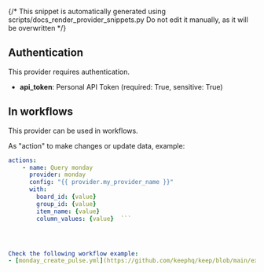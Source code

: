{/* This snippet is automatically generated using scripts/docs_render_provider_snippets.py 
Do not edit it manually, as it will be overwritten */}

## Authentication
This provider requires authentication.
- **api_token**: Personal API Token (required: True, sensitive: True)


## In workflows

This provider can be used in workflows.



As "action" to make changes or update data, example:
```yaml
actions:
    - name: Query monday
      provider: monday
      config: "{{ provider.my_provider_name }}"
      with:
        board_id: {value}  
        group_id: {value}  
        item_name: {value}  
        column_values: {value}  ```




Check the following workflow example:
- [monday_create_pulse.yml](https://github.com/keephq/keep/blob/main/examples/workflows/monday_create_pulse.yml)
